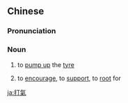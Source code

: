 {{also|打气}}
==Chinese==
{{zh-forms|s=打气}}

===Pronunciation===
{{zh-pron
|m=dǎqì
|c=daa2 hei3
|cat=n
}}

===Noun===
{{zh-noun}}

# to [[pump up]] the [[tyre]]
# {{lb|zh|figurative}} to [[encourage]], to [[support]], to [[root]] for

[[ja:打氣]]